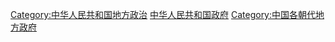 {{Catmore|中华人民共和国政府#地方政府}}

[[Category:中华人民共和国地方政治|Category:中华人民共和国地方政治]]
[[Category:中华人民共和国政府|]]
[[Category:中国各朝代地方政府|Category:中国各朝代地方政府]]